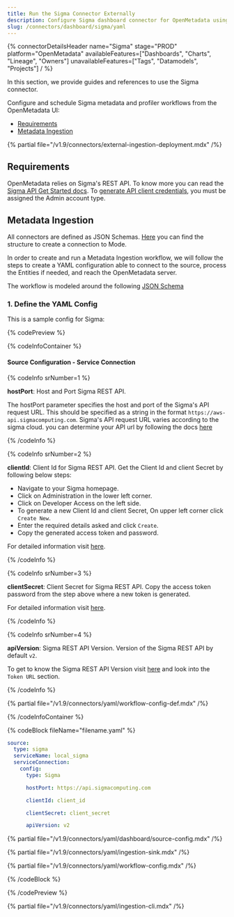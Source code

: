 ```yaml
---
title: Run the Sigma Connector Externally
description: Configure Sigma dashboard connector for OpenMetadata using YAML. Step-by-step setup guide with examples to integrate your Sigma analytics platform.
slug: /connectors/dashboard/sigma/yaml
---
```



{% connectorDetailsHeader
name="Sigma"
stage="PROD"
platform="OpenMetadata"
availableFeatures=["Dashboards", "Charts", "Lineage", "Owners"]
unavailableFeatures=["Tags", "Datamodels", "Projects"]
/ %}

In this section, we provide guides and references to use the Sigma connector.

Configure and schedule Sigma metadata and profiler workflows from the OpenMetadata UI:

- [Requirements](#requirements)
- [Metadata Ingestion](#metadata-ingestion)

{% partial file="/v1.9/connectors/external-ingestion-deployment.mdx" /%}

## Requirements

OpenMetadata relies on Sigma's REST API. To know more you can read the [Sigma API Get Started docs](https://help.sigmacomputing.com/reference/get-started-sigma-api#about-the-api). To [generate API client credentials](https://help.sigmacomputing.com/reference/generate-client-credentials#user-requirements), you must be assigned the Admin account type.


## Metadata Ingestion

All connectors are defined as JSON Schemas.
[Here](https://github.com/open-metadata/OpenMetadata/blob/main/openmetadata-spec/src/main/resources/json/schema/entity/services/connections/dashboard/sigmaConnection.json)
you can find the structure to create a connection to Mode.

In order to create and run a Metadata Ingestion workflow, we will follow
the steps to create a YAML configuration able to connect to the source,
process the Entities if needed, and reach the OpenMetadata server.

The workflow is modeled around the following
[JSON Schema](https://github.com/open-metadata/OpenMetadata/blob/main/openmetadata-spec/src/main/resources/json/schema/metadataIngestion/workflow.json)

### 1. Define the YAML Config

This is a sample config for Sigma:

{% codePreview %}

{% codeInfoContainer %}

#### Source Configuration - Service Connection

{% codeInfo srNumber=1 %}

**hostPort**:  Host and Port Sigma REST API.

The hostPort parameter specifies the host and port of the Sigma's API request URL. This should be specified as a string in the format `https://aws-api.sigmacomputing.com`. Sigma's API request URL varies according to the sigma cloud. you can determine your API url by following the docs [here](https://help.sigmacomputing.com/reference/get-started-sigma-api#identify-your-api-request-url)

{% /codeInfo %}

{% codeInfo srNumber=2 %}

**clientId**: Client Id for Sigma REST API.
Get the Client Id and client Secret by following below steps:
- Navigate to your Sigma homepage.
- Click on Administration in the lower left corner.
- Click on Developer Access on the left side.
- To generate a new Client Id and client Secret, On upper left corner click `Create New`.
- Enter the required details asked and click `Create`.
- Copy the generated access token and password.

For detailed information visit [here](https://help.sigmacomputing.com/reference/generate-client-credentials#generate-api-client-credentials).

{% /codeInfo %}

{% codeInfo srNumber=3 %}

**clientSecret**: Client Secret for Sigma REST API.
Copy the access token password from the step above where a new token is generated.

For detailed information visit [here](https://help.sigmacomputing.com/reference/generate-client-credentials#generate-api-client-credentials).

{% /codeInfo %}

{% codeInfo srNumber=4 %}

**apiVersion**: Sigma REST API Version.
Version of the Sigma REST API by default `v2`.

To get to know the Sigma REST API Version visit [here](https://help.sigmacomputing.com/reference/get-started-sigma-api#identify-your-api-request-url) and look into the `Token URL` section.

{% /codeInfo %}

<SourceConfigDef />

<IngestionSinkDef />

{% partial file="/v1.9/connectors/yaml/workflow-config-def.mdx" /%}

{% /codeInfoContainer %}

{% codeBlock fileName="filename.yaml" %}

```yaml {% isCodeBlock=true %}
source:
  type: sigma
  serviceName: local_sigma
  serviceConnection:
    config:
      type: Sigma
```
```yaml {% srNumber=1 %}
      hostPort: https://api.sigmacomputing.com
```
```yaml {% srNumber=2 %}
      clientId: client_id
```
```yaml {% srNumber=3 %}
      clientSecret: client_secret
```
```yaml {% srNumber=4 %}
      apiVersion: v2
```

{% partial file="/v1.9/connectors/yaml/dashboard/source-config.mdx" /%}

{% partial file="/v1.9/connectors/yaml/ingestion-sink.mdx" /%}

{% partial file="/v1.9/connectors/yaml/workflow-config.mdx" /%}

{% /codeBlock %}

{% /codePreview %}

{% partial file="/v1.9/connectors/yaml/ingestion-cli.mdx" /%}


